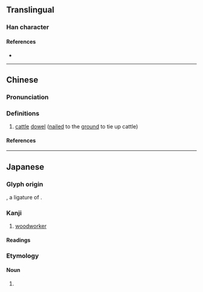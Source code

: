 {{character info/new}}
==Translingual==

===Han character===
{{Han char|rn=75|rad=木|as=03|sn=7|four=|canj=DM,XXDM|ids=⿱木工}}

====References====
* {{Han ref|kx=0513.011|dkj=14487|hdz=21157.021|uh=6762|ud=26466}}

----

==Chinese==
{{zh-forms}}

===Pronunciation===
{{zh-pron
|m=jié
|c=gong3
|mc=
|oc=
|ma=
|cat=n
}}

===Definitions===
{{zh-hanzi}}

# {{lb|zh|dialect}} [[cattle]] [[dowel]] ([[nail]]ed to the [[ground]] to tie up cattle)

====References====

----

==Japanese==

===Glyph origin===
{{ja-etym-kokuji}}, a ligature of {{m|ja|木工|tr=moku}}.

===Kanji===
{{ja-kanji|grade=|rs=木03}}

# [[woodworker]]

====Readings====
{{ja-readings
|on=
|kun=もく-
}}

===Etymology===
{{ja-kanjitab|もく|yomi=k}}

====Noun====
{{ja-noun|もく}}

# {{alternative spelling of|ja|木工|tr=moku||[[woodworker]]}}